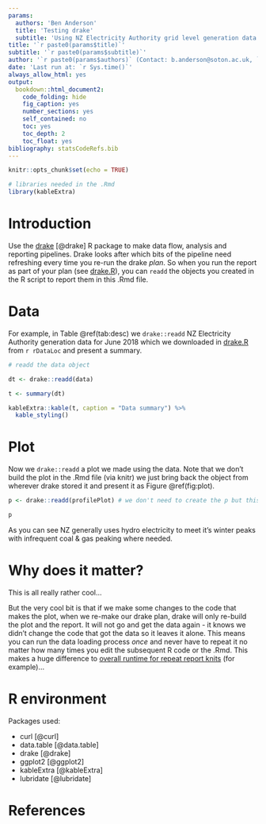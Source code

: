 ```yaml
---
params:
  authors: 'Ben Anderson'
  title: 'Testing drake'
  subtitle: 'Using NZ Electricity Authority grid level generation data'
title: '`r paste0(params$title)`'
subtitle: '`r paste0(params$subtitle)`'
author: '`r paste0(params$authors)` (Contact: b.anderson@soton.ac.uk, `@dataknut`)'
date: 'Last run at: `r Sys.time()`'
always_allow_html: yes
output:
  bookdown::html_document2:
    code_folding: hide
    fig_caption: yes
    number_sections: yes
    self_contained: no
    toc: yes
    toc_depth: 2
    toc_float: yes
bibliography: statsCodeRefs.bib
---
```


```r
knitr::opts_chunk$set(echo = TRUE)

# libraries needed in the .Rmd
library(kableExtra)
```

# Introduction

Use the [drake](https://ropenscilabs.github.io/drake-manual/) [@drake] R package to make data flow, analysis and reporting pipelines. Drake looks after which bits of the pipeline need refreshing every time you re-run the drake _plan_. So when you run the report as part of your plan (see [drake.R](drake.R)), you can `readd` the objects you created in the R script to report them in this .Rmd file. 

# Data

For example, in Table \@ref(tab:desc) we `drake::readd` NZ Electricity Authority generation data for June 2018 which we downloaded in [drake.R](drake.R) from `r rDataLoc` and present a summary.

```r
# readd the data object

dt <- drake::readd(data)

t <- summary(dt)

kableExtra::kable(t, caption = "Data summary") %>%
  kable_styling()
```

# Plot

Now we `drake::readd` a plot we made using the data. Note that we don't build the plot in the .Rmd file (via knitr) we just bring back the object from wherever drake stored it and present it as Figure \@ref(fig:plot).

```r
p <- drake::readd(profilePlot) # we don't need to create the p but this would let us add stuff to the plot

p
```

As you can see NZ generally uses hydro electricity to meet it's winter peaks with infrequent coal & gas peaking where needed.

# Why does it matter?

This is all really rather cool...

But the very cool bit is that if we make some changes to the code that makes the plot, when we re-make our drake plan, drake will only re-build the plot and the report. It will not go and get the data again - it knows we didn't change the code that got the data so it leaves it alone. This means you can run the data loading process _once_ and never have to repeat it no matter how many times you edit the subsequent R code or the .Rmd. This makes a huge difference to [overall runtime for repeat report knits](https://twitter.com/dataknut/status/1122687379989417985) (for example)...

# R environment

Packages used:

 * curl [@curl]
 * data.table [@data.table]
 * drake [@drake]
 * ggplot2 [@ggplot2]
 * kableExtra [@kableExtra]
 * lubridate [@lubridate]
 
# References
